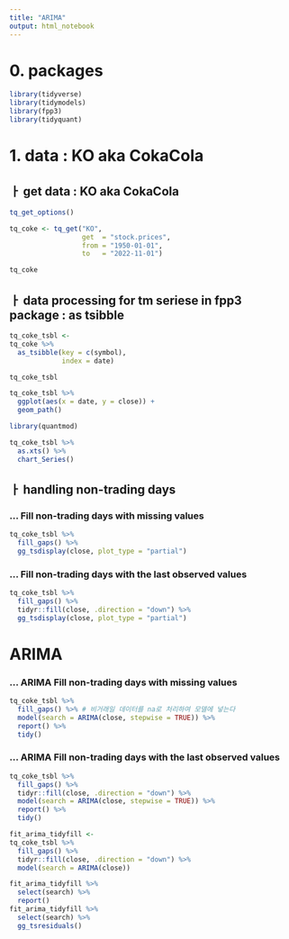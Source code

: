 ```yaml
---
title: "ARIMA"
output: html_notebook
---
```

# 0. packages
```r
library(tidyverse)
library(tidymodels)
library(fpp3)
library(tidyquant)
```

# 1. data : KO aka CokaCola
## ㅏ get data : KO aka CokaCola
```r
tq_get_options()
```

```r
tq_coke <- tq_get("KO",
                  get  = "stock.prices",
                  from = "1950-01-01",
                  to   = "2022-11-01")
```

```r
tq_coke
```

## ㅏ data processing for tm seriese in fpp3 package : as tsibble
```r
tq_coke_tsbl <-
tq_coke %>%
  as_tsibble(key = c(symbol),
             index = date)

tq_coke_tsbl
```
```r
tq_coke_tsbl %>%
  ggplot(aes(x = date, y = close)) +
  geom_path() 
```
```r
library(quantmod)

tq_coke_tsbl %>%
  as.xts() %>%
  chart_Series()

```

## ㅏ handling non-trading days
### ... Fill non-trading days with missing values
```r
tq_coke_tsbl %>%
  fill_gaps() %>% 
  gg_tsdisplay(close, plot_type = "partial")
```
### ... Fill non-trading days with the last observed values
```r
tq_coke_tsbl %>%
  fill_gaps() %>% 
  tidyr::fill(close, .direction = "down") %>%
  gg_tsdisplay(close, plot_type = "partial")
```


# ARIMA
### ... ARIMA Fill non-trading days with missing values
```r
tq_coke_tsbl %>%
  fill_gaps() %>% # 비거래일 데이터를 na로 처리하여 모델에 넣는다
  model(search = ARIMA(close, stepwise = TRUE)) %>%
  report() %>%
  tidy()
```
### ... ARIMA Fill non-trading days with the last observed values
```r
tq_coke_tsbl %>%
  fill_gaps() %>% 
  tidyr::fill(close, .direction = "down") %>%
  model(search = ARIMA(close, stepwise = TRUE)) %>%
  report() %>%
  tidy()
```
```r
fit_arima_tidyfill <-
tq_coke_tsbl %>%
  fill_gaps() %>% 
  tidyr::fill(close, .direction = "down") %>%
  model(search = ARIMA(close)) 

fit_arima_tidyfill %>%
  select(search) %>%
  report()
fit_arima_tidyfill %>%
  select(search) %>% 
  gg_tsresiduals()
```

















